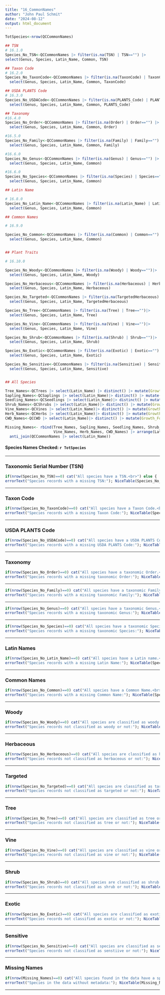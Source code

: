```yaml
---
title: "16_CommonNames"
author: "John Paul Schmit"
date: "2024-08-12"
output: html_document
---
```


```r

TotSpecies<-nrow(QCCommonNames)

## TSN
# 16.1.0
Species_No_TSN<-QCCommonNames |> filter(is.na(TSN) | TSN=="") |> 
select(Genus, Species, Latin_Name, Common, TSN)

## Taxon Code
# 16.2.0
Species_No_TaxonCode<-QCCommonNames |> filter(is.na(TaxonCode) | TaxonCode=="") |>
  select(Genus, Species, Latin_Name, Common, TaxonCode)

## USDA PLANTS Code
# 16.3.0
Species_No_USDACode<-QCCommonNames |> filter(is.na(PLANTS_Code) | PLANTS_Code=="") |> 
  select(Genus, Species, Latin_Name, Common, PLANTS_Code)

## Taxonomy
#16.4.0
Species_No_Order<-QCCommonNames |> filter(is.na(Order) | Order=="") |> 
  select(Genus, Species, Latin_Name, Common, Order)

#16.5.0
Species_No_Family<-QCCommonNames |> filter(is.na(Family) | Family=="")|> 
  select(Genus, Species, Latin_Name, Common, Family)

#16.6.0
Species_No_Genus<-QCCommonNames |> filter(is.na(Genus) | Genus=="") |> 
  select(Genus, Species, Latin_Name, Common)

#16.6.0
Species_No_Species<-QCCommonNames |> filter(is.na(Species) | Species=="")|> 
  select(Genus, Species, Latin_Name, Common)

## Latin Name

# 16.8.0
Species_No_Latin_Name<-QCCommonNames |> filter(is.na(Latin_Name) | Latin_Name=="") |> 
  select(Genus, Species, Latin_Name, Common)

## Common Names

# 16.9.0

Species_No_Common<-QCCommonNames |> filter(is.na(Common) | Common=="")|> 
  select(Genus, Species, Latin_Name, Common)


## Plant Traits

# 16.10.0

Species_No_Woody<-QCCommonNames |> filter(is.na(Woody) | Woody=="")|> 
  select(Genus, Species, Latin_Name, Woody)

Species_No_Herbaceous<-QCCommonNames |> filter(is.na(Herbaceous) | Herbaceous=="")|> 
  select(Genus, Species, Latin_Name, Herbaceous)

Species_No_Targeted<-QCCommonNames |> filter(is.na(TargetedHerbaceous) | TargetedHerbaceous=="")|> 
  select(Genus, Species, Latin_Name, TargetedHerbaceous)

Species_No_Tree<-QCCommonNames |> filter(is.na(Tree) | Tree=="")|> 
  select(Genus, Species, Latin_Name, Tree)

Species_No_Vine<-QCCommonNames |> filter(is.na(Vine) | Vine=="")|> 
  select(Genus, Species, Latin_Name, Vine)

Species_No_Shrub<-QCCommonNames |> filter(is.na(Shrub) | Shrub=="")|> 
  select(Genus, Species, Latin_Name, Shrub)

Species_No_Exotic<-QCCommonNames |> filter(is.na(Exotic) | Exotic=="")|> 
  select(Genus, Species, Latin_Name, Exotic)

Species_No_Sensitive<-QCCommonNames |> filter(is.na(Sensitive) | Sensitive=="")|> 
  select(Genus, Species, Latin_Name, Sensitive)


## All Species

Tree_Names<-QCTrees |> select(Latin_Name) |> distinct() |> mutate(Growth_Form="Tree")
Sapling_Names<-QCSaplings |> select(Latin_Name)|> distinct() |> mutate(Growth_Form="Sapling")
Seedling_Names<-QCSeedlings |> select(Latin_Name)|> distinct() |> mutate(Growth_Form="Seedling")
Shrub_Names<-QCShrubs |> select(Latin_Name)|> distinct() |> mutate(Growth_Form="Shrub")
Vine_Names<-QCVines |> select(Latin_Name)|> distinct() |> mutate(Growth_Form="Vine")
Herb_Names<-QCHerbs |> select(Latin_Name)|> distinct() |> mutate(Growth_Form="Understory Plant")
CWD_Names<-QCCWD |> select(Latin_Name)|> distinct() |> mutate(Growth_Form="CWD")

Missing_Names<- rbind(Tree_Names, Sapling_Names, Seedling_Names, Shrub_Names, 
                      Vine_Names, Herb_Names, CWD_Names) |> arrange(Latin_Name, Growth_Form) |> 
  anti_join(QCCommonNames |> select(Latin_Name))


```
#### **Species Names Checked:** `r TotSpecies` ####

---

### Taxonomic Serial Number (TSN)

```r
if(nrow(Species_No_TSN)==0) cat("All species have a TSN.<br>") else {
errorText("Species records with a missing TSN:"); NiceTable(Species_No_TSN)}

```

---

### Taxon Code

```r
if(nrow(Species_No_TaxonCode)==0) cat("All species have a Taxon Code.<br>") else {
errorText("Species records with a missing Taxon Code:"); NiceTable(Species_No_TaxonCode)}

```

---

### USDA PLANTS Code

```r
if(nrow(Species_No_USDACode)==0) cat("All species have a USDA PLANTS Code.<br>") else {
errorText("Species records with a missing USDA PLANTS Code:"); NiceTable(Species_No_USDACode)}

```

---

### Taxonomy

```r
if(nrow(Species_No_Order)==0) cat("All species have a taxonomic Order.<br>") else {
errorText("Species records with a missing taxonomic Order:"); NiceTable(Species_No_Order)}

```

---

```r
if(nrow(Species_No_Family)==0) cat("All species have a taxonomic Family.<br>") else {
errorText("Species records with a missing taxonomic Family:"); NiceTable(Species_No_Family)}

```

---

```r
if(nrow(Species_No_Genus)==0) cat("All species have a taxonomic Genus.<br>") else {
errorText("Species records with a missing taxonomic Genus:"); NiceTable(Species_No_Genus)}

```

---


```r
if(nrow(Species_No_Species)==0) cat("All species have a taxonomic Species.<br>") else {
errorText("Species records with a missing taxonomic Species:"); NiceTable(Species_No_Species)}

```

---

### Latin Names

```r
if(nrow(Species_No_Latin_Name)==0) cat("All species have a Latin name.<br>") else {
errorText("Species records with a missing Latin Name:"); NiceTable(Species_No_Latin_Name)}

```

---

### Common Names

```r
if(nrow(Species_No_Common)==0) cat("All species have a Common Name.<br>") else {
errorText("Species records with a missing Common Name:"); NiceTable(Species_No_Common)}

```

---

### Woody

```r
if(nrow(Species_No_Woody)==0) cat("All species are classified as woody or not.<br>") else {
errorText("Species records not classified as woody or not:"); NiceTable(Species_No_Woody)}

```

---

### Herbaceous

```r
if(nrow(Species_No_Herbaceous)==0) cat("All species are classified as herbaceous or not.<br>") else {
errorText("Species records not classified as herbaceous or not:"); NiceTable(Species_No_Herbaceous)}

```

---

### Targeted

```r
if(nrow(Species_No_Targeted)==0) cat("All species are classified as targeted or not.<br>") else {
errorText("Species records not classified as targeted or not:"); NiceTable(Species_No_Targeted)}

```

---

### Tree

```r
if(nrow(Species_No_Tree)==0) cat("All species are classified as tree or not.<br>") else {
errorText("Species records not classified as tree or not:"); NiceTable(Species_No_Tree)}

```

---

### Vine

```r
if(nrow(Species_No_Vine)==0) cat("All species are classified as vine or not.<br>") else {
errorText("Species records not classified as vine or not:"); NiceTable(Species_No_Vine)}

```

---

### Shrub

```r
if(nrow(Species_No_Shrub)==0) cat("All species are classified as shrub or not.<br>") else {
errorText("Species records not classified as shrub or not:"); NiceTable(Species_No_Shrub)}

```

---

### Exotic

```r
if(nrow(Species_No_Exotic)==0) cat("All species are classified as exotic or not.<br>") else {
errorText("Species records not classified as exotic or not:"); NiceTable(Species_No_Exotic)}

```

---

### Sensitive

```r
if(nrow(Species_No_Sensitive)==0) cat("All species are classified as sensetitive or not.<br>") else {
errorText("Species records not classified as senstiive or not:"); NiceTable(Species_No_Sensitive)}

```

---

### Missing Names

```r
if(nrow(Missing_Names)==0) cat("All species found in the data have a species metadata.<br>") else {
errorText("Species in the data without metadata:"); NiceTable(Missing_Names)}

```

---
